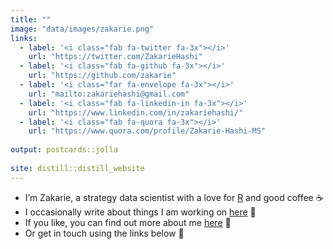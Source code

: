 ```yaml
---
title: ""
image: "data/images/zakarie.png"
links:
  - label: '<i class="fab fa-twitter fa-3x"></i>'
    url: "https://twitter.com/ZakarieHashi"
  - label: '<i class="fab fa-github fa-3x"></i>'
    url: "https://github.com/zakarie"
  - label: '<i class="far fa-envelope fa-3x"></i>'
    url: "mailto:zakariehashi@gmail.com"
  - label: '<i class="fab fa-linkedin-in fa-3x"></i>'
    url: "https://www.linkedin.com/in/zakariehashi/"
  - label: '<i class="fab fa-quora fa-3x"></i>'
    url: "https://www.quora.com/profile/Zakarie-Hashi-MS"
    
output: postcards::jolla
  
site: distill::distill_website
---
```


* I'm Zakarie, a strategy data scientist with a love for <a href = "https://www.r-project.org/">R</a> and good coffee ☕
* I occasionally write about things I am working on <a href = "blog.html">here</a> 📝
* If you like, you can find out more about me <a href = "about.html">here</a> 🙋
* Or get in touch using the links below 📩